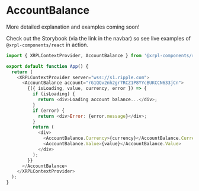 # AccountBalance

More detailed explanation and examples coming soon!

Check out the Storybook (via the link in the navbar) so see live examples of `@xrpl-components/react` in action.

```js
import { XRPLContextProvider, AccountBalance } from '@xrpl-components/react/components';

export default function App() {
  return (
    <XRPLContextProvider server="wss://s1.ripple.com">
      <AccountBalance account="rG1QQv2nh2gr7RCZ1P8YYcBUKCCN633jCn">
        {({ isLoading, value, currency, error }) => {
          if (isLoading) {
            return <div>Loading account balance...</div>;
          }
          if (error) {
            return <div>Error: {error.message}</div>;
          }
          return (
            <div>
              <AccountBalance.Currency>{currency}</AccountBalance.Currency>{' '}
              <AccountBalance.Value>{value}</AccountBalance.Value>
            </div>
          );
        }}
      </AccountBalance>
    </XRPLContextProvider>
  );
}
```
